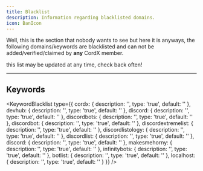 ```yaml
---
title: Blacklist
description: Information regarding blacklisted domains.
icon: BanIcon
---
```


Well, this is the section that nobody wants to see but here it is anyways,
the following domains/keywords are blacklisted and can not be added/verified/claimed
by **any** CordX member.

<Callout title="NOTE" type="info">
    this list may be updated at any time, check back often!
</Callout>

---

## Keywords

<KeywordBlacklist
    type={{
        cordx: {
            description: '',
            type: 'true',
            default: ''
        },
        devhub: {
            description: '',
            type: 'true',
            default: ''
        },
        discord: {
            description: '',
            type: 'true',
            default: ''
        },
        discordbots: {
            description: '',
            type: 'true',
            default: ''
        },
        discordbot: {
            description: '',
            type: 'true',
            default: ''
        },
        discordextremelist: {
            description: '',
            type: 'true',
            default: ''
        },
        discordlistology: {
            description: '',
            type: 'true',
            default: ''
        },
        discordlist: {
            description: '',
            type: 'true',
            default: ''
        },
        discord: {
            description: '',
            type: 'true',
            default: ''
        },
        makesmehorny: {
            description: '',
            type: 'true',
            default: ''
        },
        infinitybots: {
            description: '',
            type: 'true',
            default: ''
        },
        botlist: {
            description: '',
            type: 'true',
            default: ''
        },
        localhost: {
            description: '',
            type: 'true',
            default: ''
        }
    }}
/>
